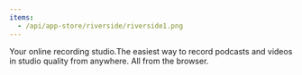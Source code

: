 ```yaml
---
items:
  - /api/app-store/riverside/riverside1.png
---
```


<Slider items={items} />
Your online recording studio.The easiest way to record podcasts and videos in studio quality from anywhere. All from the browser.